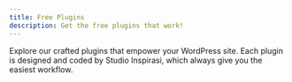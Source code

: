 ```yaml
---
title: Free Plugins
description: Get the free plugins that work!
---
```


Explore our crafted plugins that empower your WordPress site. Each plugin is designed and coded by Studio Inspirasi, which always give you the easiest workflow.

<Outlet path="/getting-started/free-plugins" />